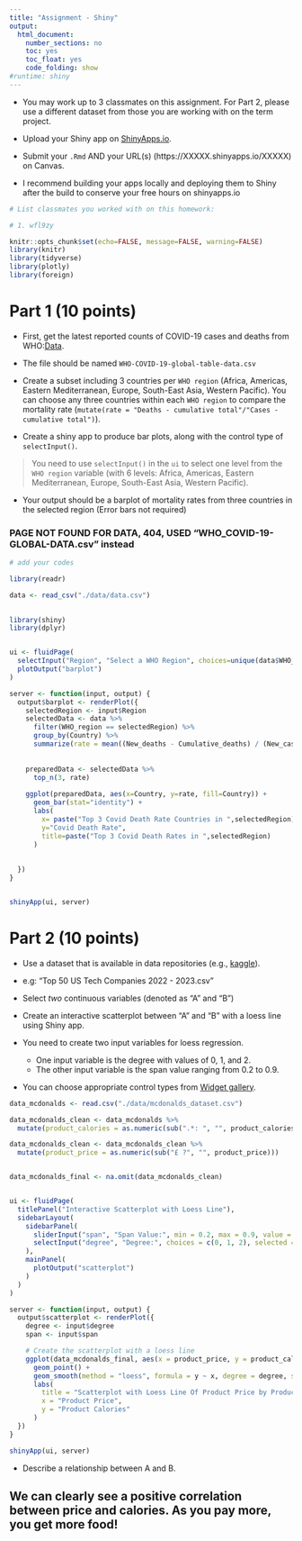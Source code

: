 ```yaml
---
title: "Assignment - Shiny"
output:
  html_document:
    number_sections: no
    toc: yes
    toc_float: yes
    code_folding: show
#runtime: shiny    
---
```


- You may work up to 3 classmates on this assignment. For Part 2, please use a different dataset from those you are working with on the term project. 
- Upload your Shiny app on [ShinyApps.io](https://www.shinyapps.io).

- Submit your `.Rmd` AND your URL(s) (https://XXXXX.shinyapps.io/XXXXX) on Canvas.

- I recommend building your apps locally and deploying them to Shiny after the build to conserve your free hours on shinyapps.io

```r
# List classmates you worked with on this homework:

# 1. wfl9zy

```


```r
knitr::opts_chunk$set(echo=FALSE, message=FALSE, warning=FALSE)
library(knitr)
library(tidyverse)
library(plotly)
library(foreign)

```

# Part 1 (10 points)

- First, get the latest reported counts of COVID-19 cases and deaths from WHO:[Data](https://covid19.who.int/data).
      
- The file should be named `WHO-COVID-19-global-table-data.csv`
  
- Create a subset including 3 countries per `WHO region` (Africa, Americas, Eastern Mediterranean, Europe, South-East Asia, Western Pacific). You can choose any three countries within each `WHO region` to compare the mortality rate (`mutate(rate = "Deaths - cumulative total"/"Cases - cumulative total")`). 

- Create a shiny app to produce bar plots, along with the control type of `selectInput()`.

>You need to use `selectInput()` in the `ui` to select one level from the `WHO region` variable (with 6 levels: Africa, Americas, Eastern Mediterranean, Europe, South-East Asia, Western Pacific). 
     
- Your output should be a barplot of mortality rates from three countries in the selected region (Error bars not required)


### PAGE NOT FOUND FOR DATA, 404, USED "WHO_COVID-19-GLOBAL-DATA.csv" instead



```r
# add your codes 

library(readr)

data <- read_csv("./data/data.csv")

  
library(shiny)
library(dplyr)


ui <- fluidPage(
  selectInput("Region", "Select a WHO Region", choices=unique(data$WHO_region)),
  plotOutput("barplot")
)

server <- function(input, output) {
  output$barplot <- renderPlot({
    selectedRegion <- input$Region
    selectedData <- data %>%
      filter(WHO_region == selectedRegion) %>%
      group_by(Country) %>%
      summarize(rate = mean((New_deaths - Cumulative_deaths) / (New_cases - Cumulative_cases), na.rm = TRUE))
    
    
    preparedData <- selectedData %>%
      top_n(3, rate)
    
    ggplot(preparedData, aes(x=Country, y=rate, fill=Country)) + 
      geom_bar(stat="identity") + 
      labs(
        x= paste("Top 3 Covid Death Rate Countries in ",selectedRegion),
        y="Covid Death Rate",
        title=paste("Top 3 Covid Death Rates in ",selectedRegion)
      )
    
    
  })
}


shinyApp(ui, server)

```

# Part 2 (10 points)

- Use a dataset that is available in data repositories (e.g., [kaggle](https://www.kaggle.com/datasets)). 
- e.g: "Top 50 US Tech Companies 2022 - 2023.csv"

- Select *two* continuous variables (denoted as "A" and "B") 

- Create an interactive scatterplot between "A" and "B" with a loess line using Shiny app. 

- You need to create two input variables for loess regression. 

    - One input variable is the degree with values of 0, 1, and 2.
    - The other input variable is the span value ranging from 0.2 to 0.9.
   
   
- You can choose appropriate control types from [Widget gallery](https://shiny.rstudio.com/gallery/widget-gallery.html).
     
```r

data_mcdonalds <- read.csv("./data/mcdonalds_dataset.csv")

data_mcdonalds_clean <- data_mcdonalds %>%
  mutate(product_calories = as.numeric(sub(".*: ", "", product_calories)))

data_mcdonalds_clean <- data_mcdonalds_clean %>%
  mutate(product_price = as.numeric(sub("£ ?", "", product_price)))


data_mcdonalds_final <- na.omit(data_mcdonalds_clean)


ui <- fluidPage(
  titlePanel("Interactive Scatterplot with Loess Line"),
  sidebarLayout(
    sidebarPanel(
      sliderInput("span", "Span Value:", min = 0.2, max = 0.9, value = 0.5),
      selectInput("degree", "Degree:", choices = c(0, 1, 2), selected = 1)
    ),
    mainPanel(
      plotOutput("scatterplot")
    )
  )
)

server <- function(input, output) {
  output$scatterplot <- renderPlot({
    degree <- input$degree
    span <- input$span

    # Create the scatterplot with a loess line
    ggplot(data_mcdonalds_final, aes(x = product_price, y = product_calories)) +
      geom_point() +
      geom_smooth(method = "loess", formula = y ~ x, degree = degree, span = span) +
      labs(
        title = "Scatterplot with Loess Line Of Product Price by Product Calories at Mcdonalds",
        x = "Product Price",
        y = "Product Calories"
      )
  })
}

shinyApp(ui, server)

```

- Describe a relationship between A and B. 

## We can clearly see a positive correlation between price and calories. As you pay more, you get more food!
